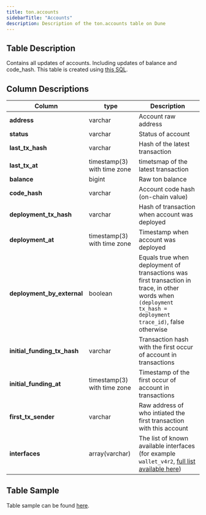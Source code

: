 ```yaml
---
title: ton.accounts
sidebarTitle: "Accounts"
description: Description of the ton.accounts table on Dune
---
```


## Table Description
Contains all updates of accounts. Including updates of balance and code_hash.
This table is created using [this SQL](https://github.com/duneanalytics/spellbook/blob/main/dbt_subprojects/daily_spellbook/models/ton/ton_accounts.sql).

## Column Descriptions

| **Column** | **type** | **Description** |
| --- | --- | --- |
| **address** | varchar | Account raw address |
| **status** | varchar | Status of account |
| **last_tx_hash** | varchar | Hash of the latest transaction |
| **last_tx_at** | timestamp(3) with time zone | timetsmap of the latest transaction | 
| **balance** | bigint | Raw ton balance |
| **code_hash** | varchar | Account code hash (on-chain value) |
| **deployment_tx_hash** | varchar | Hash of transaction when account was deployed |
| **deployment_at** | timestamp(3) with time zone | Timestamp when account was deployed |
| **deployment_by_external** | boolean | Equals true when deployment of transactions was first transaction in trace, in other words when `(deployment tx_hash = deployment trace_id)`, false otherwise |
| **initial_funding_tx_hash** | varchar | Transaction hash with the first occur of account in transactions |
| **initial_funding_at** | timestamp(3) with time zone | Timestamp of the first occur of account in transactions |
| **first_tx_sender** | varchar | Raw address of who intiated the first transaction with this account |
| **interfaces** | array(varchar) | The list of known available interfaces (for example `wallet_v4r2`, [full list available here](https://github.com/duneanalytics/spellbook/blob/main/dbt_subprojects/daily_spellbook/models/ton/ton_accounts.sql)) 

## Table Sample

Table sample can be found [here](https://dune.com/queries/3419983/5785629?table_name_t6c1ea=accounts&table_schema_t6c1ea=ton).
